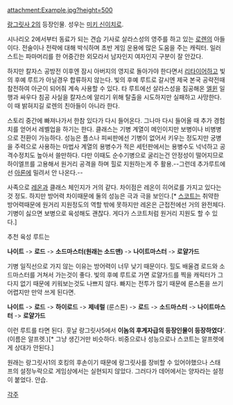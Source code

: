 attachment:Example.jpg?height=500

[[랑그릿사 2]]의 등장인물. 성우는 [[미키 신이치로]].

시나리오 2에서부터 동료가 되는 견습 기사로 살라스성의 영주를 하고 있는 [[로렌(랑그릿사 2)|로렌]]의 아들이다. 전술이나 전략에 대해 박식하며 초반 게임 운용에 많은 도움을 주는 캐릭터. 일러스트는 파마머리를 한 어중간한 외모라서 남자인지 여자인지 구분이 잘 안갔다.

하지만 칼자스 공방전 이후엔 잠시 아버지의 영지로 돌아가야 한다면서 [[리타이어]]하고 빛의 후예 루트가 아닐경우 합류하지 않는다. 빛의 후예 루트로 갈시엔 제국 본국 공략전때 참전하여 아군이 되어줘 계속 사용할 수 있다. 타 루트에선 살라스성을 침공해온 [[엘윈(랑그릿사 2)|엘윈]] 일행과 싸우다 침공 사실을 칼자스에 알리기 위해 탈출을 시도하지만 실패하고 사망한다. 이 때 밝혀지길 로렌의 친아들이 아니라 한다.

스토리 중간에 빠져나가서 한참 있다가 다시 들어온다. 그나마 다시 들어올 때 추가 경험치를 얻어서 레벨업을 하기는 한다. 클래스는 기병 계열이 메인이지만 보병이나 비병병으로 전환이 가능하다. 성능은 플스나 피씨판에선 기병이 없어서 키우는 정도지만 궁병을 주력으로 사용하는 마법사 계열의 용병수가 적은 세턴판에서는 용병수도 넉넉하고 공격수정치도 높아서 쓸만하다. 다만 이때도 순수기병으로 굴리는건 안정성이 떨어지므로 하이엘프를 고용해서 원거리 공격을 하며 힐로 지원하는게 주 활용.--그런데 추가루트에선 [[아론(랑그릿사 2)|아론]]에 밀려서 안 나온다.--

사족으로 [[아론(랑그릿사 2)|레온]]과 클래스 체인지가 거의 같다. 차이점은 레온이 히어로를 가지고 있다는 것 정도. 하지만 방어력 차이때문에 둘의 성능은 극과 극을 보인다.[* [[스코트(랑그릿사 2)|스코트]]는 취약한 방어력때문에 원거리 지원정도의 역할 밖에 못하지만 레온은 근접전에선 거의 완전체다. 기병이 싫으면 보병으로 육성해도 괜찮다. 게다가 스코트처럼 원거리 지원도 할 수 있다.]

추천 육성 루트는

'''나이트''' -> '''로드''' -> '''소드마스터(원래는 소드맨)''' -> '''나이트마스터''' -> '''로얄가드'''

기병 일직선으로 가지 않는 이유는 방어력이 너무 낮기 때문이다. 힐도 배울겸 로드와 소드마스터를 거쳐서 가는것이 좋다. 빛의 후예 루트로 가면 로얄가드를 찍을 캐릭터가 그다지 없기 때문에 키워보는것도 나쁘지 않다. 빠지는 전투가 많기 때문에 룬스톤을 쓰기 어렵지만 만약 쓰게 된다면.

'''나이트''' -> '''로드''' -> '''하이로드''' -> '''제네럴''' (룬스톤) -> '''로드''' -> '''소드마스터''' -> '''나이트마스터''' -> '''로얄가드'''

이런 루트를 타면 된다.
훗날 랑그릿사5에서 '''이놈의 후계자급의 등장인물이 등장하였다''''.(이름은 알프렛.)[* 그냥 생긴거만 비슷하다. 비중으로나 성능으로나 스코트는 알프렛에게 상대가 안된다.]

원래는 랑그릿사1의 호킹의 후손이기 때문에 랑그릿사를 장비할 수 있어야했으나 스태프의 설정누락으로 게임상에서는 실현되지 않았다. 그러다가 데어에서는 양자라는 설정이 붙었다. 안습.

[[각주]]
